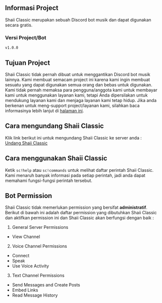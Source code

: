 ## Informasi Project
Shaii Classic merupakan sebuah Discord bot musik dan dapat digunakan secara gratis.

### Versi Project/Bot
`v1.0.0`

## Tujuan Project
Shaii Classic tidak pernah dibuat untuk menggantikan Discord bot musik lainnya. Kami membuat semacam project ini karena kami ingin membuat sesuatu yang dapat digunakan semua orang dan bebas untuk digunakan. Kami tidak pernah memaksa para pengguna/anggota kami untuk membayar kami untuk menggunakan layanan kami, tetapi Anda dipersilakan untuk mendukung layanan kami dan menjaga layanan kami tetap hidup. Jika anda berkenan untuk meng-support project/layanan kami, silahkan baca informasinya lebih lanjut di [halaman ini](/id/support).

## Cara mengundang Shaii Classic
Klik link berikut ini untuk mengundang Shaii Classic ke server anda : [Undang Shaii Classic](https://bit.ly/shaii-classic)

## Cara menggunakan Shaii Classic
Ketik `sc!help` atau `sc!commands` untuk melihat daftar perintah Shaii Classic. Kami menaruh banyak informasi pada setiap perintah, jadi anda dapat memahami fungsi-fungsi perintah tersebut.

## Bot Permission
Shaii Classic tidak memerlukan permission yang bersifat **administratif**. Berikut di bawah ini adalah daftar permission yang dibutuhkan Shaii Classic dan aktifkan permission ini dan Shaii Classic akan berfungsi dengan baik : 
1. General Server Permissions
  - View Channel
2. Voice Channel Permissions
  - Connect
  - Speak
  - Use Voice Activity
3. Text Channel Permissions
  - Send Messages and Create Posts
  - Embed Links
  - Read Message History
